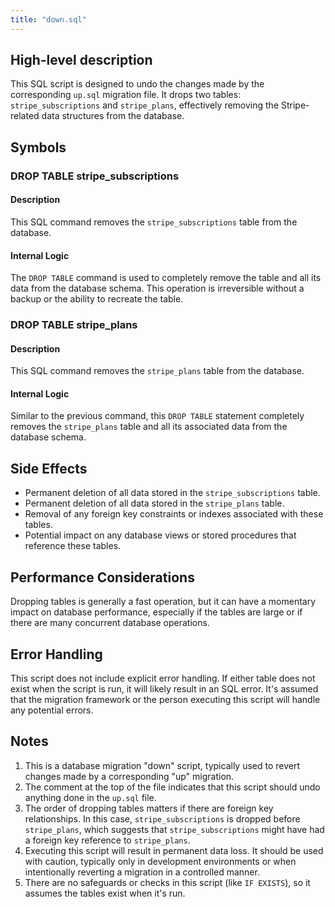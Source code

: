 ```yaml
---
title: "down.sql"
---
```


## High-level description
This SQL script is designed to undo the changes made by the corresponding `up.sql` migration file. It drops two tables: `stripe_subscriptions` and `stripe_plans`, effectively removing the Stripe-related data structures from the database.

## Symbols

### DROP TABLE stripe_subscriptions
#### Description
This SQL command removes the `stripe_subscriptions` table from the database.

#### Internal Logic
The `DROP TABLE` command is used to completely remove the table and all its data from the database schema. This operation is irreversible without a backup or the ability to recreate the table.

### DROP TABLE stripe_plans
#### Description
This SQL command removes the `stripe_plans` table from the database.

#### Internal Logic
Similar to the previous command, this `DROP TABLE` statement completely removes the `stripe_plans` table and all its associated data from the database schema.

## Side Effects
- Permanent deletion of all data stored in the `stripe_subscriptions` table.
- Permanent deletion of all data stored in the `stripe_plans` table.
- Removal of any foreign key constraints or indexes associated with these tables.
- Potential impact on any database views or stored procedures that reference these tables.

## Performance Considerations
Dropping tables is generally a fast operation, but it can have a momentary impact on database performance, especially if the tables are large or if there are many concurrent database operations.

## Error Handling
This script does not include explicit error handling. If either table does not exist when the script is run, it will likely result in an SQL error. It's assumed that the migration framework or the person executing this script will handle any potential errors.

## Notes
1. This is a database migration "down" script, typically used to revert changes made by a corresponding "up" migration.
2. The comment at the top of the file indicates that this script should undo anything done in the `up.sql` file.
3. The order of dropping tables matters if there are foreign key relationships. In this case, `stripe_subscriptions` is dropped before `stripe_plans`, which suggests that `stripe_subscriptions` might have had a foreign key reference to `stripe_plans`.
4. Executing this script will result in permanent data loss. It should be used with caution, typically only in development environments or when intentionally reverting a migration in a controlled manner.
5. There are no safeguards or checks in this script (like `IF EXISTS`), so it assumes the tables exist when it's run.